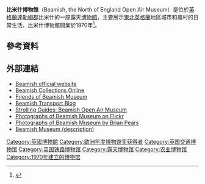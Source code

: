 {{Infobox Museum
 |name        = 比米什博物館<br>Beamish
 |image       = BeamishEntrance.jpg
 |established = 1970
 |location    = {{UK}}[[英格蘭|英格蘭]][[達勒姆郡|達勒姆郡]]比米什
 |type        = 露天博物館
 |collection  = 超過304,000件
 |visitors    = 平均350,000人<ref>{{cite web| url= http://www.beamish.org.uk/| title= Beamish official website| accessdate= 2008-01-13| archiveurl= https://web.archive.org/web/20071228050442/http://www.beamish.org.uk/| archivedate= 2007年12月28日| deadurl= no}}</ref>
 |director    = Richard Evans
 |website     = [http://www.beamish.org.uk/ Beamish official website]
}}
'''比米什博物館'''（Beamish, the North of England Open Air Museum）是位於[[英格蘭|英格蘭]][[達勒姆郡|達勒姆郡]]比米什的一座露天[[博物館|博物館]]，主要展示[[東北英格蘭|東北英格蘭]]地區城市和農村的日常生活。比米什博物館開業於1970年<ref>{{cite book|author=Atkinson, Frank|title=The Man Who Made Beamish: an autobiography|publisher=Northern Books|location=Gateshead|year=1999|isbn=0-9535730-0-1}}</ref>。
==參考資料==
{{Reflist}}
==外部連結==
{{commons category|Beamish Museum}}
*[http://www.beamish.org.uk/ Beamish official website] {{Wayback|url=http://www.beamish.org.uk/ |date=20101208064640 }}
*[http://collections.beamish.org.uk/ Beamish Collections Online] {{Wayback|url=http://collections.beamish.org.uk/ |date=20110815193225 }}
*[http://friendsofbeamish.co.uk/ Friends of Beamish Museum] {{Wayback|url=http://friendsofbeamish.co.uk/ |date=20071222141536 }}
*[http://beamishtransport.blogspot.com/ Beamish Transport Blog] {{Webarchive|url=https://archive.is/20121127093705/http://beamishtransport.blogspot.com/ |date=2012-11-27 }}
*[http://www.strollingguides.co.uk/books/northumbria/places/beamish.php Strolling Guides: Beamish Open Air Museum] {{Wayback|url=http://www.strollingguides.co.uk/books/northumbria/places/beamish.php |date=20210123141410 }}
*[http://www.flickr.com/groups/beamish/pool/ Photographs of Beamish Museum on Flickr] {{Wayback|url=http://www.flickr.com/groups/beamish/pool/ |date=20141017122253 }}
*[https://web.archive.org/web/20080110113532/http://www.bpears.org.uk/Beamish/ Photographs of Beamish Museum by Brian Pears]
*[http://www.afundit.co.uk/beamishmuseum1.htm Beamish Museum (description)] {{Wayback|url=http://www.afundit.co.uk/beamishmuseum1.htm |date=20201201152937 }}
{{coord|54|52|55|N|1|39|30|W|region:GB_type:landmark|display=title}}

[[Category:英國博物館|Category:英國博物館]]
[[Category:欧洲年度博物馆奖获得者|Category:欧洲年度博物馆奖获得者]]
[[Category:英国交通博物馆|Category:英国交通博物馆]]
[[Category:英国铁路博物馆|Category:英国铁路博物馆]]
[[Category:露天博物馆|Category:露天博物馆]]
[[Category:农业博物馆|Category:农业博物馆]]
[[Category:1970年建立的博物馆|Category:1970年建立的博物馆]]
